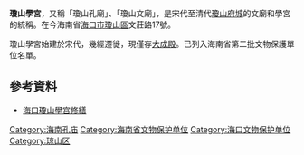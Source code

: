 {{文物保护单位
| 级别 = 省级
| 省区市 = 海南省
| 市/县名 = 
| 名称 = 琼山学宫大成殿
| 编号 = 
| 分类 = 古建筑
| 时代 = 清
| 所在 = [[海口市|海口市]][[琼山区|琼山区]]
| 登录 = 2009年
}}

'''瓊山學宮'''，又稱「瓊山孔廟」、「瓊山文廟」，是宋代至清代[[瓊山府|瓊山府城]]的文廟和學宮的統稱。在今海南省[[海口市|海口市]][[瓊山區|瓊山區]]文莊路17號。

瓊山學宮始建於宋代，幾經遷徙，現僅存[[大成殿|大成殿]]。已列入海南省第二批文物保護單位名單。

==參考資料==
*[http://www.hinews.cn/news/system/2013/02/19/015463538.shtml 海口瓊山學宮修繕] {{Wayback|url=http://www.hinews.cn/news/system/2013/02/19/015463538.shtml |date=20130223212917 }}

{{海口市境内的海南省文物保护单位}}
{{海南省境内的孔庙}}
[[Category:海南孔庙|Category:海南孔庙]]
[[Category:海南省文物保护单位|Category:海南省文物保护单位]]
[[Category:海口文物保护单位|Category:海口文物保护单位]]
[[Category:琼山区|Category:琼山区]]
